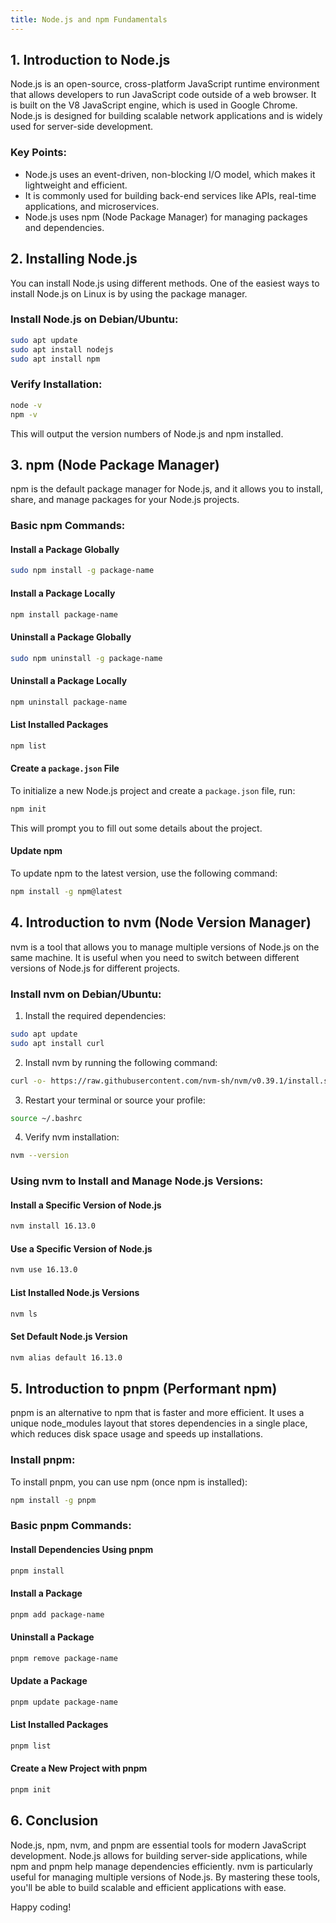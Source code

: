 ```yaml
---
title: Node.js and npm Fundamentals
---
```


## 1. Introduction to Node.js

Node.js is an open-source, cross-platform JavaScript runtime environment that allows developers to run JavaScript code outside of a web browser. It is built on the V8 JavaScript engine, which is used in Google Chrome. Node.js is designed for building scalable network applications and is widely used for server-side development.

### Key Points:
- Node.js uses an event-driven, non-blocking I/O model, which makes it lightweight and efficient.
- It is commonly used for building back-end services like APIs, real-time applications, and microservices.
- Node.js uses npm (Node Package Manager) for managing packages and dependencies.

## 2. Installing Node.js

You can install Node.js using different methods. One of the easiest ways to install Node.js on Linux is by using the package manager.

### Install Node.js on Debian/Ubuntu:
```bash
sudo apt update
sudo apt install nodejs
sudo apt install npm
```

### Verify Installation:
```bash
node -v
npm -v
```

This will output the version numbers of Node.js and npm installed.

## 3. npm (Node Package Manager)

npm is the default package manager for Node.js, and it allows you to install, share, and manage packages for your Node.js projects.

### Basic npm Commands:

#### Install a Package Globally
```bash
sudo npm install -g package-name
```

#### Install a Package Locally
```bash
npm install package-name
```

#### Uninstall a Package Globally
```bash
sudo npm uninstall -g package-name
```

#### Uninstall a Package Locally
```bash
npm uninstall package-name
```

#### List Installed Packages
```bash
npm list
```

#### Create a `package.json` File
To initialize a new Node.js project and create a `package.json` file, run:
```bash
npm init
```

This will prompt you to fill out some details about the project.

#### Update npm
To update npm to the latest version, use the following command:
```bash
npm install -g npm@latest
```

## 4. Introduction to nvm (Node Version Manager)

nvm is a tool that allows you to manage multiple versions of Node.js on the same machine. It is useful when you need to switch between different versions of Node.js for different projects.

### Install nvm on Debian/Ubuntu:

1. Install the required dependencies:
```bash
sudo apt update
sudo apt install curl
```

2. Install nvm by running the following command:
```bash
curl -o- https://raw.githubusercontent.com/nvm-sh/nvm/v0.39.1/install.sh | bash
```

3. Restart your terminal or source your profile:
```bash
source ~/.bashrc
```

4. Verify nvm installation:
```bash
nvm --version
```

### Using nvm to Install and Manage Node.js Versions:

#### Install a Specific Version of Node.js
```bash
nvm install 16.13.0
```

#### Use a Specific Version of Node.js
```bash
nvm use 16.13.0
```

#### List Installed Node.js Versions
```bash
nvm ls
```

#### Set Default Node.js Version
```bash
nvm alias default 16.13.0
```

## 5. Introduction to pnpm (Performant npm)

pnpm is an alternative to npm that is faster and more efficient. It uses a unique node_modules layout that stores dependencies in a single place, which reduces disk space usage and speeds up installations.

### Install pnpm:

To install pnpm, you can use npm (once npm is installed):
```bash
npm install -g pnpm
```

### Basic pnpm Commands:

#### Install Dependencies Using pnpm
```bash
pnpm install
```

#### Install a Package
```bash
pnpm add package-name
```

#### Uninstall a Package
```bash
pnpm remove package-name
```

#### Update a Package
```bash
pnpm update package-name
```

#### List Installed Packages
```bash
pnpm list
```

#### Create a New Project with pnpm
```bash
pnpm init
```

## 6. Conclusion

Node.js, npm, nvm, and pnpm are essential tools for modern JavaScript development. Node.js allows for building server-side applications, while npm and pnpm help manage dependencies efficiently. nvm is particularly useful for managing multiple versions of Node.js. By mastering these tools, you'll be able to build scalable and efficient applications with ease.

Happy coding!
